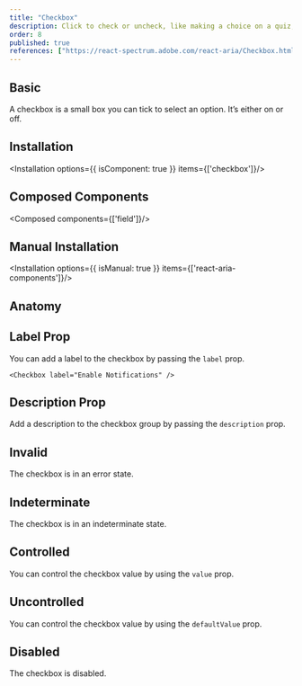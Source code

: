 ```yaml
---
title: "Checkbox"
description: Click to check or uncheck, like making a choice on a quiz, simple and straightforward for quick decisions.
order: 8
published: true
references: ["https://react-spectrum.adobe.com/react-aria/Checkbox.html#props"]
---
```


## Basic

A checkbox is a small box you can tick to select an option. It’s either on or off.
<How toUse="forms/checkbox/checkbox-demo" />

## Installation
<Installation options={{ isComponent: true }} items={['checkbox']}/>

## Composed Components
<Composed components={['field']}/>

## Manual Installation
<Installation options={{ isManual: true }} items={['react-aria-components']}/>

<SourceCode toShow='checkbox'/>

## Anatomy
<Anatomy show='checkbox-anatomy'/>

## Label Prop
You can add a label to the checkbox by passing the `label` prop.
```
<Checkbox label="Enable Notifications" />
```

## Description Prop
Add a description to the checkbox group by passing the `description` prop.
<How minW72 toUse="forms/checkbox/checkbox-description-demo" />

## Invalid
The checkbox is in an error state.
<How toUse="forms/checkbox/checkbox-invalid-demo" />

## Indeterminate
The checkbox is in an indeterminate state.
<How toUse="forms/checkbox/checkbox-indeterminate-demo" />

## Controlled
You can control the checkbox value by using the `value` prop.
<How minW72 toUse="forms/checkbox/checkbox-controlled-demo" />

## Uncontrolled
You can control the checkbox value by using the `defaultValue` prop.
<How toUse="forms/checkbox/checkbox-uncontrolled-demo" />

## Disabled
The checkbox is disabled.
<How toUse="forms/checkbox/checkbox-disabled-demo" />
